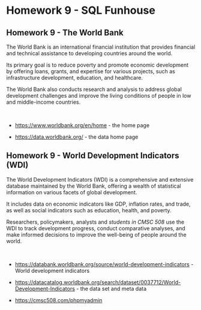 
# Homework 9 - SQL Funhouse

## Homework 9 - The World Bank

The World Bank is an international financial institution that provides financial and technical assistance to developing countries around the world.

Its primary goal is to reduce poverty and promote economic development by offering loans, grants, and expertise for various projects, such as infrastructure development, education, and healthcare.

The World Bank also conducts research and analysis to address global development challenges and improve the living conditions of people in low and middle-income countries.

<p>&nbsp;</p>

- <https://www.worldbank.org/en/home> - the home page

- <https://data.worldbank.org/> - the data home page

## Homework 9 - World Development Indicators (WDI)

The World Development Indicators (WDI) is a comprehensive and extensive database maintained by the World Bank, offering a wealth of statistical information on various facets of global development.

It includes data on economic indicators like GDP, inflation rates, and trade, as well as social indicators such as education, health, and poverty.

Researchers, policymakers, analysts and *students in CMSC 508* use the WDI to track development progress, conduct comparative analyses, and make informed decisions to improve the well-being of people around the world.

<p>&nbsp;</p>

- <https://databank.worldbank.org/source/world-development-indicators> - World development indicators

- <https://datacatalog.worldbank.org/search/dataset/0037712/World-Development-Indicators> - the data set and meta data

- <https://cmsc508.com/phpmyadmin>


